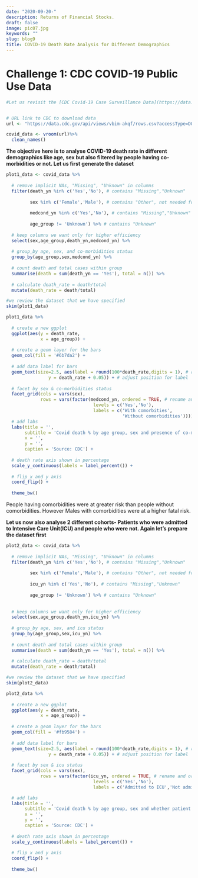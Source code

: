 ```yaml
---
date: "2020-09-20-"
description: Returns of Financial Stocks.
draft: false
image: pic07.jpg
keywords: ""
slug: blog9
title: COVID-19 Death Rate Analysis for Different Demographics
---
```


# Challenge 1: CDC COVID-19 Public Use Data

```r

#Let us revisit the [CDC Covid-19 Case Surveillance Data](https://data.cdc.gov/Case-Surveillance/COVID-19-Case-Surveillance-Public-Use-Data/vbim-akqf). There are well over 3 million entries of individual, de-identified patient data. Since this is a large file, I will use `vroom` to load it and you keep `cache=TRUE` in the chunk options.


# URL link to CDC to download data
url <- "https://data.cdc.gov/api/views/vbim-akqf/rows.csv?accessType=DOWNLOAD"

covid_data <- vroom(url)%>%
  clean_names()

```


**The objective here is to analyse COVID-19 death rate in different demographics like age, sex but also filtered by people having co-morbidities or not. Let us first generate the dataset**

```r

plot1_data <- covid_data %>% 
  
  # remove implicit NAs, "Missing", "Unknown" in columns
  filter(death_yn %in% c('Yes','No'), # contains "Missing","Unknown" 
         
         sex %in% c('Female','Male'), # contains "Other", not needed for the plot
         
         medcond_yn %in% c('Yes','No'), # contains "Missing","Unknown" 
         
         age_group != 'Unknown') %>% # contains "Unknown"
  
  # keep columns we want only for higher efficiency
  select(sex,age_group,death_yn,medcond_yn) %>% 
  
  # group_by age, sex, and co-morbidities status
  group_by(age_group,sex,medcond_yn) %>% 
  
  # count death and total cases within group
  summarise(death = sum(death_yn == 'Yes'), total = n()) %>% 
  
  # calculate death_rate = death/total
  mutate(death_rate = death/total)

#we review the dataset that we have specified
skim(plot1_data)

```

```r

plot1_data %>% 
  
  # create a new ggplot
  ggplot(aes(y = death_rate, 
             x = age_group)) + 
  
  # create a geom layer for the bars
  geom_col(fill = '#6b7da2') +
  
  # add data label for bars
  geom_text(size=2.5, aes(label = round(100*death_rate,digits = 1), # round number
                y = death_rate + 0.05)) + # adjust position for label
  
  # facet by sex & co-morbidities status
  facet_grid(cols = vars(sex),
             rows = vars(factor(medcond_yn, ordered = TRUE, # rename and order factor levels 
                                 levels = c('Yes','No'),
                                 labels = c('With comorbities',
                                            'Without comorbidities')))) + 
  # add labs
  labs(title = '',
       subtitle = 'Covid death % by age group, sex and presence of co-morbidities',
       x = '',
       y = '',
       caption = 'Source: CDC') +
  
  # death rate axis shown in percentage
  scale_y_continuous(labels = label_percent()) +
  
  # flip x and y axis
  coord_flip() +
  
  theme_bw()

```

People having comorbidities were at greater risk than people without comorbidities. However Males with comorbidities were at a higher fatal risk. 



**Let us now also analyse 2 different cohorts- Patients who were admitted to Intensive Care Unit(ICU) and people who were not. Again let's prepare the dataset first**

```r

plot2_data <- covid_data %>% 
  
  # remove implicit NAs, "Missing", "Unknown" in columns
  filter(death_yn %in% c('Yes','No'), # contains "Missing","Unknown" 
         
         sex %in% c('Female','Male'), # contains "Other", not needed for the plot
         
         icu_yn %in% c('Yes','No'), # contains "Missing","Unknown" 
         
         age_group != 'Unknown') %>% # contains "Unknown"
  
  
  # keep columns we want only for higher efficiency
  select(sex,age_group,death_yn,icu_yn) %>% 
  
  # group_by age, sex, and icu status 
  group_by(age_group,sex,icu_yn) %>% 
  
  # count death and total cases within group
  summarise(death = sum(death_yn == 'Yes'), total = n()) %>% 
  
  # calculate death_rate = death/total
  mutate(death_rate = death/total)

#we review the dataset that we have specified
skim(plot2_data)

```

```r

plot2_data %>% 
  
  # create a new ggplot
  ggplot(aes(y = death_rate, 
             x = age_group)) + 
  
  # create a geom layer for the bars
  geom_col(fill = '#fb9584') +
  
  # add data label for bars
  geom_text(size=2.5, aes(label = round(100*death_rate,digits = 1), # round number
                y = death_rate + 0.05)) + # adjust position for label
  
  # facet by sex & icu status
  facet_grid(cols = vars(sex),
             rows = vars(factor(icu_yn, ordered = TRUE, # rename and order factor levels 
                                 levels = c('Yes','No'),
                                 labels = c('Admitted to ICU','Not admitted to ICU')))) + 

  # add labs
  labs(title = '',
       subtitle = 'Covid death % by age group, sex and whether patient was admitted to ICU',
       x = '',
       y = '',
       caption = 'Source: CDC') +
  
  # death rate axis shown in percentage
  scale_y_continuous(labels = label_percent()) +
  
  # flip x and y axis
  coord_flip() +
  
  theme_bw()

```

